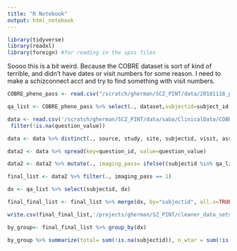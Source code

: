 ```yaml
---
title: "R Notebook"
output: html_notebook
---
```



```r
library(tidyverse)
library(readxl)
library(foreign) #for reading in the spss files
```


Soooo this is a bit weird. Because the COBRE dataset is sort of kind of terrible, and didn't have dates or visit numbers for some reason. I need to make a schizconnect acct and try to find something with visit numbers. 

```r
COBRE_pheno_pass <- read.csv("/scratch/gherman/SCZ_PINT/data/20181118_pheno_qapass.csv", stringsAsFactors = FALSE) %>% filter(., studyname=="COBRE")%>% mutate_all(trimws) %>% mutate_all(na_if,"NA") %>% mutate_all(na_if, "") %>% mutate_all(na_if, " ") 

qa_list <- COBRE_pheno_pass %>% select(., dataset,subjectid=subject_id.x, sex = Sex, dx = DX, Age)

```


```r
data <- read.csv('/scratch/gherman/SCZ_PINT/data/saba/ClinicalData/COBRE/schizconnect_COBRE_assessmentData_2963.csv', stringsAsFactors= FALSE, na.strings=c("","NA", " ", "N/A"))   %>% mutate_all(trimws) %>% mutate_all(na_if,"NA") %>% mutate_all(na_if, "") %>% mutate_all(na_if, " ")  %>% mutate_all(na_if, "MD") %>%
 filter(!is.na(question_value))

data <- data %>% distinct(., source, study, site, subjectid, visit, assessment, assessment_description, .keep_all=TRUE) %>% select(subjectid, question_id,question_value)
```

```r

data2 <- data %>% spread(key=question_id, value=question_value)
```


```r
data2 <- data2 %>% mutate(., imaging_pass= ifelse((subjectid %in% qa_list$subjectid), 1, 0))

final_list <- data2 %>% filter(., imaging_pass == 1) 

dx <- qa_list %>% select(subjectid, dx)

final_final_list <- final_list %>% merge(dx, by="subjectid", all.x=TRUE)

write.csv(final_final_list,'/projects/gherman/SZ_PINT/cleaner_data_sets/COBRE_arranged2.csv')


```

```r

by_group<- final_final_list %>% group_by(dx)

by_group %>% summarize(total= sum(!is.na(subjectid)), n_wtar = sum(!is.na(CNP_05)), n_wasi= sum(!is.na(CNP_09)), n_panss = sum(!is.na(FIPAN_1)), n_scid = sum(!is.na(SCIDII_01)))
```



